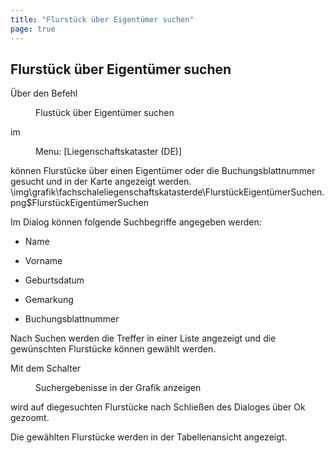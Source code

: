 ```yaml
---
title: "Flurstück über Eigentümer suchen"
page: true
---
```

## Flurst&#252;ck &#252;ber Eigent&#252;mer suchen

&#220;ber den Befehl  <Menu>Flustück über Eigentümer suchen</Menu>  im  <Menu> Menu: [Liegenschaftskataster (DE)] </Menu>  k&#246;nnen Flurst&#252;cke &#252;ber einen Eigent&#252;mer oder die Buchungsblattnummer gesucht und in der Karte angezeigt werden.<Image>\img\grafik\fachschaleliegenschaftskatasterde\FlurstückEigentümerSuchen.png$FlurstückEigentümerSuchen</Image>

Im Dialog k&#246;nnen folgende Suchbegriffe angegeben werden:

- Name

- Vorname

- Geburtsdatum

- Gemarkung

- Buchungsblattnummer



Nach  <Border>Suchen</Border>  werden die Treffer in einer Liste angezeigt und die gew&#252;nschten Flurst&#252;cke k&#246;nnen gew&#228;hlt werden. 

Mit dem Schalter  <Menu>Suchergebenisse in der Grafik anzeigen</Menu>  wird auf diegesuchten Flurst&#252;cke nach Schlie&#223;en des Dialoges &#252;ber  <Border>Ok</Border>  gezoomt. 

Die gew&#228;hlten Flurst&#252;cke werden in der Tabellenansicht angezeigt.
